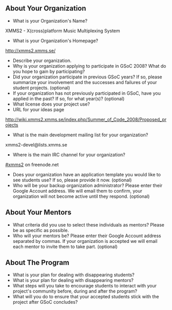 == About Your Organization ==
* What is your Organization's Name?
XMMS2 - X(cross)platform Music Multiplexing System
* What is your Organization's Homepage?
http://xmms2.xmms.se/
* Describe your organization.
* Why is your organization applying to participate in GSoC 2008? What do you hope to gain by participating?
* Did your organization participate in previous GSoC years? If so, please summarize your involvement and the successes and failures of your student projects. (optional)
* If your organization has not previously participated in GSoC, have you applied in the past? If so, for what year(s)? (optional)
* What license does your project use?
* URL for your ideas page
http://wiki.xmms2.xmms.se/index.php/Summer_of_Code_2008/Proposed_projects
* What is the main development mailing list for your organization?
xmms2-devel@lists.xmms.se
* Where is the main IRC channel for your organization?
[irc://chat.freenode.net/xmms2 #xmms2] on freenode.net
* Does your organization have an application template you would like to see students use? If so, please provide it now. (optional)
* Who will be your backup organization administrator? Please enter their Google Account address. We will email them to confirm, your organization will not become active until they respond. (optional)

== About Your Mentors ==
* What criteria did you use to select these individuals as mentors? Please be as specific as possible.
* Who will your mentors be? Please enter their Google Account address separated by commas. If your organization is accepted we will email each mentor to invite them to take part. (optional)

== About The Program ==
* What is your plan for dealing with disappearing students?
* What is your plan for dealing with disappearing mentors?
* What steps will you take to encourage students to interact with your project's community before, during and after the program?
* What will you do to ensure that your accepted students stick with the project after GSoC concludes?